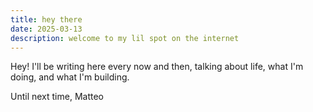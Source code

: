 ```yaml
---
title: hey there
date: 2025-03-13
description: welcome to my lil spot on the internet
---
```


Hey! I'll be writing here every now and then, talking about life, what I'm doing, and what I'm building.

Until next time,
Matteo

